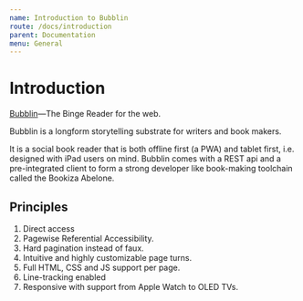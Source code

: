```yaml
---
name: Introduction to Bubblin
route: /docs/introduction
parent: Documentation
menu: General
---
```


# Introduction

[Bubblin](https://bubblin.io)—The Binge Reader for the web.

Bubblin is a longform storytelling substrate for writers and book makers.

It is a social book reader that is both offline first (a PWA) and tablet first, i.e. designed with iPad users on mind. Bubblin comes with a REST api and a pre-integrated client to form a strong developer like book-making toolchain called the Bookiza Abelone.


## Principles

1. Direct access
2. Pagewise Referential Accessibility.
3. Hard pagination instead of faux.
4. Intuitive and highly customizable page turns.
5. Full HTML, CSS and JS support per page.
6. Line-tracking enabled
7. Responsive with support from Apple Watch to OLED TVs.

